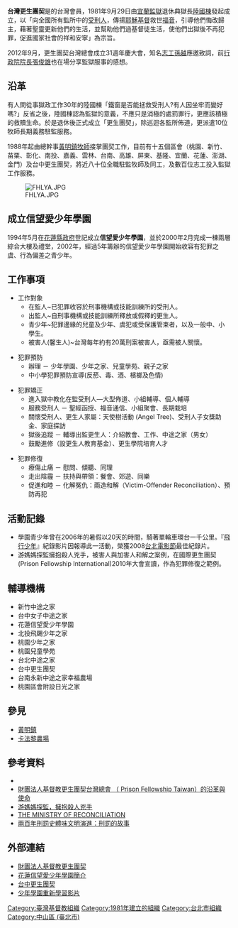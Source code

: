 {{Infobox Non-profit
| Non-profit_name = 更生團契台灣總會<br><small>The Prison Fellowship Taiwan</small>
| Non-profit_logo=
| Non-profit_type = [[財團法人|財團法人]]
| founded_date = 1981年9月29日
| founder = 陸國棟
| location ={{ROC}}[[台北市|台北市]][[中山區_(臺北市)|中山區]]<br>松江路132巷3號4樓
| key_people = [[黃明鎮|黃明鎮]][[牧師|牧師]]
| area_served = 
| focus = 犯罪預防、矯正、修復的<br>宗教服務團體
| method = 
| revenue = 
| num_employees = 
| Non-profit_slogan = 
| homepage = '''[http://www.pftaiwan.org.tw/ 財團法人基督教更生團契]'''
}}

'''台灣更生團契'''是{{tsl|en|Prison Fellowship International|國際更生團契}}的台灣會員，1981年9月29日由[[宜蘭監獄|宜蘭監獄]]退休典獄長[[陸國棟|陸國棟]]發起成立，以「向全國所有監所中的[[受刑人|受刑人]]，傳揚[[耶穌基督|耶穌基督]]救世[[福音|福音]]，引導他們悔改歸主，藉著聖靈更新他們的生活，並幫助他們過基督徒生活，使他們出獄後不再犯罪，促進國家社會的祥和安寧」為宗旨。

2012年9月，更生團契台灣總會成立31週年慶大會，知名[[志工|志工]][[孫越_(演員)|孫越]]應邀致詞，前[[行政院院長|行政院院長]][[張俊雄|張俊雄]]也在場分享監獄服事的感想。<!--外部連結 {{cite news|title=更生團契31周年 羅文雯得獎說故事}} -->

==沿革==
有人問從事獄政工作30年的陸國棟「鐵窗是否能拯救受刑人?有人因坐牢而變好嗎?」反省之後，陸國棟認為監獄的意義，不應只是消極的處罰罪行，更應該積極的救贖生命。於是退休後正式成立「更生團契」，除巡迴各監所佈道，更派遣10位牧師長期義務駐監服務。 

1988年起由總幹事[[黃明鎮|黃明鎮]][[牧師|牧師]]接掌團契工作，目前有十五個區會（桃園、新竹、苗栗、彰化、南投、嘉義、雲林、台南、高雄、屏東、基隆、宜蘭、花蓮、澎湖、金門）及台中更生團契，將近八十位全職駐監牧師及同工，及數百位志工投入監獄工作服務。

[[File:FHLYA.JPG|thumb]]
==成立信望愛少年學園==
1994年5月在[[花蓮縣政府|花蓮縣政府]]登記成立'''信望愛少年學園'''，並於2000年2月完成一棟兩層綜合大樓及禮堂，2002年，經過5年籌辦的信望愛少年學園開始收容有犯罪之虞、行為偏差之青少年。

==工作事項==
*工作對象
**在監人~已犯罪收容於刑事機構或技能訓練所的受刑人。 
**出監人~自刑事機構或技能訓練所釋放或假釋的更生人。 
**青少年~犯罪邊緣的兒童及少年、虞犯或受保護管束者，以及一般中、小學生。 
**被害人(馨生人)~台灣每年約有20萬刑案被害人，亟需被人關懷。

*犯罪預防
**辦理 － 少年學園、少年之家、兒童學苑、親子之家
**中小學犯罪預防宣導(反菸、毒、酒、檳榔及色情)

*犯罪矯正
**進入獄中教化在監受刑人—大型佈道、小組輔導、個人輔導
**服務受刑人 － 聖經函授、福音通信、小組聚會、長期栽培
**關懷受刑人、更生人家屬：天使樹活動 (Angel Tree)、受刑人子女獎助金、家庭探訪
**獄後追蹤 － 輔導出監更生人：介紹教會、工作、中途之家（男女）
**鼓勵進修（設更生人教育基金）、更生學院培育人才

*犯罪修復 
**療傷止痛 － 慰問、傾聽、同理 
**走出陰霾 － 扶持與帶領：餐會、郊遊、同樂 
**促進和睦 － 化解冤仇：兩造和解（Victim-Offender Reconciliation）、預防再犯 

==活動記錄==
*學園青少年曾在2006年的暑假以20天的時間，騎著單輪車環台一千公里。『[[飛行少年|飛行少年]]』紀錄影片因報導此一活動，榮獲2008[[台北電影節|台北電影節]]最佳紀錄片。
*游媽媽探監擁抱殺人兇手，被害人與加害人和解之案例，在國際更生團契(Prison Fellowship International)2010年大會宣讀，作為犯罪修復之範例。

==輔導機構==
*新竹中途之家
*台中女子中途之家
*花蓮信望愛少年學園
*北投飛颺少年之家
*桃園少年之家
*桃園兒童學苑
*台北中途之家
*台中更生團契
*台南永新中途之家幸福農場
*桃園區會附設日光之家

==參見==
*[[黃明鎮|黃明鎮]]
*[[卡法黎農場|卡法黎農場]]

==參考資料==
{{Refbegin|2}}
*{{Cite news|author=徐欽盛|url=http://anntw.com/awakening/news_center/show.php?itemid=35291|title=〈更生團契31周年 羅文雯得獎說故事〉|location=台北|publisher=台灣醒報|date=2012-09-28|accessdate=2013-06-19|quote=<br />“在台北華漾大飯店舉行31周年慶，暨第七屆「義光獎」、「志光獎」、「恕光獎」頒獎慶典。……會中[[孫越|孫越]]叔叔與白培英長老更應邀致詞並頒獎……前行政院長[[張俊雄|張俊雄]]也在場分享監獄服事的感想。”}}{{dead link|date=2018年3月 |bot=InternetArchiveBot |fix-attempted=yes }}
*[http://www.pftaichung.org/introduce/pft1.html 財團法人基督教更生團契台灣總會 （ Prison Fellowship Taiwan）的沿革與使命]{{dead link|date=2018年3月 |bot=InternetArchiveBot |fix-attempted=yes }}
*[https://web.archive.org/web/20111212095207/http://www.taedp.org.tw/index.php?load=read&id=18 游媽媽探監，擁抱殺人兇手]
*[http://www.pfi.org/cjr/newsitems/reconstories/?searchterm=taiwan THE MINISTRY OF RECONCILIATION]{{dead link|date=2018年3月 |bot=InternetArchiveBot |fix-attempted=yes }}
*[http://vip.book.sina.com.cn/book/index_41162.html 兩百年刑罰史體味文明演進：刑罰的故事]
{{Refend}}

==外部連結==
*[http://www.pftaiwan.org.tw/ 財團法人基督教更生團契] {{Wayback|url=http://www.pftaiwan.org.tw/ |date=20110903040804 }}
*[http://www.fhlya.org.tw/關於學園.htm 花蓮信望愛少年學園簡介]{{dead link|date=2018年3月 |bot=InternetArchiveBot |fix-attempted=yes }}
*[https://web.archive.org/web/20110903043620/http://pftaichung.org/ 台中更生團契]
*[https://web.archive.org/web/20100426020810/http://www.fhlya.org.tw/movie/movie.html 少年學園重新學習影片]

[[Category:臺灣基督教組織|Category:臺灣基督教組織]]
[[Category:1981年建立的組織|Category:1981年建立的組織]]
[[Category:台北市組織|Category:台北市組織]]
[[Category:中山區_(臺北市)|Category:中山區 (臺北市)]]